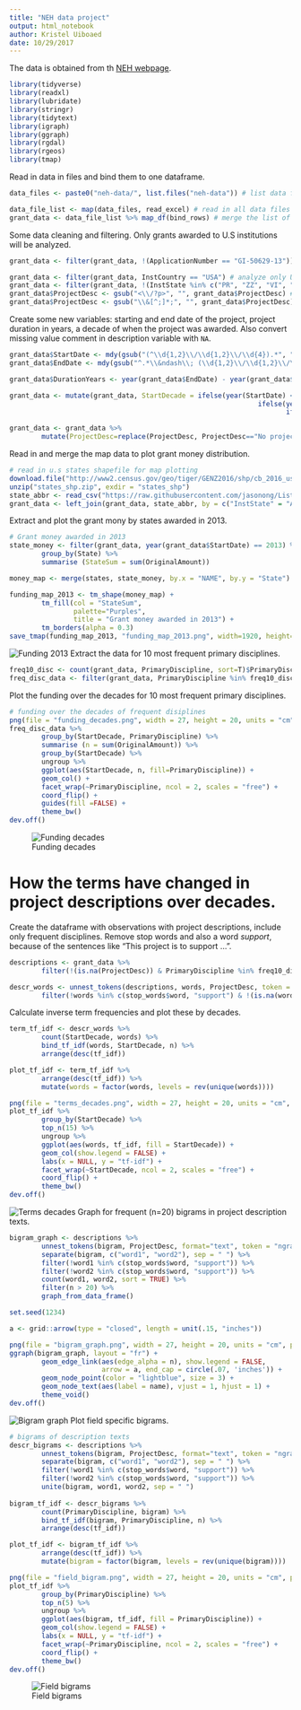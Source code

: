```yaml
---
title: "NEH data project"
output: html_notebook
author: Kristel Uiboaed
date: 10/29/2017
---
```


The data is obtained from th [NEH webpage](https://securegrants.neh.gov/publicquery/).

```r
library(tidyverse)
library(readxl)
library(lubridate)
library(stringr)
library(tidytext)
library(igraph)
library(ggraph)
library(rgdal)
library(rgeos)
library(tmap)
```
Read in data in files and bind them to one dataframe. 

```r
data_files <- paste0("neh-data/", list.files("neh-data")) # list data files

data_file_list <- map(data_files, read_excel) # read in all data files
grant_data <- data_file_list %>% map_df(bind_rows) # merge the list of df-s into one dataframe

```
Some data cleaning and filtering. Only grants awarded to U.S institutions will be analyzed.

```r
grant_data <- filter(grant_data, !(ApplicationNumber == "GI-50629-13")) # remove an observation with error

grant_data <- filter(grant_data, InstCountry == "USA") # analyze only U.S grants
grant_data <- filter(grant_data, !(InstState %in% c("PR", "ZZ", "VI", "GU", "AS", "MP")))
grant_data$ProjectDesc <- gsub("<\\/?p>", "", grant_data$ProjectDesc) # remove html-tags
grant_data$ProjectDesc <- gsub("\\&[^;]*;", "", grant_data$ProjectDesc) # remove html-entities
```

Create some new variables: starting and end date of the project, project duration in years, a decade of when the project was awarded. Also convert missing value comment in description variable with `NA`.

```r
grant_data$StartDate <- mdy(gsub("(^\\d{1,2}\\/\\d{1,2}\\/\\d{4}).*", "\\1", grant_data$GrantPeriod))
grant_data$EndDate <- mdy(gsub("^.*\\&ndash\\; (\\d{1,2}\\/\\d{1,2}\\/\\d{4})", "\\1", grant_data$GrantPeriod))

grant_data$DurationYears <- year(grant_data$EndDate) - year(grant_data$StartDate)

grant_data <- mutate(grant_data, StartDecade = ifelse(year(StartDate) < 1990, "1980",
                                                              ifelse(year(StartDate) < 2000 & year(StartDate) > 1989, "1990",
                                                                     ifelse(year(StartDate) < 2010 & year(StartDate) > 1999, "2000", "2010"))))

grant_data <- grant_data %>%
        mutate(ProjectDesc=replace(ProjectDesc, ProjectDesc=="No project description available", NA)) # replace, missing value comments in description column

```

Read in and merge the map data to plot grant money distribution.

```r
# read in u.s states shapefile for map plotting
download.file("http://www2.census.gov/geo/tiger/GENZ2016/shp/cb_2016_us_state_20m.zip", dest = "states_shp.zip", mode = "wb")
unzip("states_shp.zip", exdir = "states_shp")
state_abbr <- read_csv("https://raw.githubusercontent.com/jasonong/List-of-US-States/master/states.csv") # download state names and abbreviation table
grant_data <- left_join(grant_data, state_abbr, by = c("InstState" = "Abbreviation"))
```
Extract and plot the grant mony by states awarded in 2013.

```r
# Grant money awarded in 2013 
state_money <- filter(grant_data, year(grant_data$StartDate) == 2013) %>%
        group_by(State) %>%
        summarise (StateSum = sum(OriginalAmount))

money_map <- merge(states, state_money, by.x = "NAME", by.y = "State")

funding_map_2013 <- tm_shape(money_map) +
        tm_fill(col = "StateSum",
                palette="Purples",
                title = "Grant money awarded in 2013") +
        tm_borders(alpha = 0.3)
save_tmap(funding_map_2013, "funding_map_2013.png", width=1920, height=1080)
```
![Funding 2013](funding_map_2013.png)
Extract the data for 10 most frequent primary disciplines.

```r
freq10_disc <- count(grant_data, PrimaryDiscipline, sort=T)$PrimaryDiscipline[1:10]
freq_disc_data <- filter(grant_data, PrimaryDiscipline %in% freq10_disc)
```

Plot the funding over the decades for 10 most frequent primary disciplines.

```r
# funding over the decades of frequent disiplines
png(file = "funding_decades.png", width = 27, height = 20, units = "cm", pointsize = 10, bg = "transparent", res = 500)
freq_disc_data %>%
        group_by(StartDecade, PrimaryDiscipline) %>%
        summarise (n = sum(OriginalAmount)) %>% 
        group_by(StartDecade) %>% 
        ungroup %>%
        ggplot(aes(StartDecade, n, fill=PrimaryDiscipline)) +
        geom_col() +
        facet_wrap(~PrimaryDiscipline, ncol = 2, scales = "free") +
        coord_flip() +
        guides(fill =FALSE) +
        theme_bw()
dev.off()
```

![Funding decades](funding_decades.png)

# How the terms have changed in project descriptions over decades.

Create the dataframe with observations with project descriptions, include only frequent disciplines. Remove stop words and also a word *support*, because of the sentences like "This project is to support ... ".

```r
descriptions <- grant_data %>% 
        filter(!(is.na(ProjectDesc)) & PrimaryDiscipline %in% freq10_disc) 

descr_words <- unnest_tokens(descriptions, words, ProjectDesc, token = "words") %>%
        filter(!words %in% c(stop_words$word, "support") & !(is.na(words)))
```

Calculate inverse term frequencies and plot these by decades.

```r
term_tf_idf <- descr_words %>%
        count(StartDecade, words) %>%
        bind_tf_idf(words, StartDecade, n) %>%
        arrange(desc(tf_idf))

plot_tf_idf <- term_tf_idf %>%
        arrange(desc(tf_idf)) %>%
        mutate(words = factor(words, levels = rev(unique(words))))

png(file = "terms_decades.png", width = 27, height = 20, units = "cm", pointsize = 10, bg = "transparent", res = 500)
plot_tf_idf %>% 
        group_by(StartDecade) %>% 
        top_n(15) %>% 
        ungroup %>%
        ggplot(aes(words, tf_idf, fill = StartDecade)) +
        geom_col(show.legend = FALSE) +
        labs(x = NULL, y = "tf-idf") +
        facet_wrap(~StartDecade, ncol = 2, scales = "free") +
        coord_flip() +
        theme_bw()
dev.off()
```
![Terms decades](terms_decades.png)
Graph for frequent (n=20) bigrams in project description texts.
```r
bigram_graph <- descriptions %>%
        unnest_tokens(bigram, ProjectDesc, format="text", token = "ngrams", n = 2) %>%
        separate(bigram, c("word1", "word2"), sep = " ") %>% 
        filter(!word1 %in% c(stop_words$word, "support")) %>%
        filter(!word2 %in% c(stop_words$word, "support")) %>% 
        count(word1, word2, sort = TRUE) %>% 
        filter(n > 20) %>%
        graph_from_data_frame()

set.seed(1234)

a <- grid::arrow(type = "closed", length = unit(.15, "inches"))

png(file = "bigram_graph.png", width = 27, height = 20, units = "cm", pointsize = 10, bg = "transparent", res = 500)
ggraph(bigram_graph, layout = "fr") +
        geom_edge_link(aes(edge_alpha = n), show.legend = FALSE,
                       arrow = a, end_cap = circle(.07, 'inches')) +
        geom_node_point(color = "lightblue", size = 3) +
        geom_node_text(aes(label = name), vjust = 1, hjust = 1) +
        theme_void()
dev.off()
```

![Bigram graph](bigram_graph.png)
Plot field specific bigrams.

```r
# bigrams of description texts
descr_bigrams <- descriptions %>%
        unnest_tokens(bigram, ProjectDesc, format="text", token = "ngrams", n = 2) %>%
        separate(bigram, c("word1", "word2"), sep = " ") %>% 
        filter(!word1 %in% c(stop_words$word, "support")) %>%
        filter(!word2 %in% c(stop_words$word, "support")) %>% 
        unite(bigram, word1, word2, sep = " ")
        
bigram_tf_idf <- descr_bigrams %>%
        count(PrimaryDiscipline, bigram) %>%
        bind_tf_idf(bigram, PrimaryDiscipline, n) %>%
        arrange(desc(tf_idf))

plot_tf_idf <- bigram_tf_idf %>%
        arrange(desc(tf_idf)) %>%
        mutate(bigram = factor(bigram, levels = rev(unique(bigram))))

png(file = "field_bigram.png", width = 27, height = 20, units = "cm", pointsize = 10, bg = "transparent", res = 500)
plot_tf_idf %>% 
        group_by(PrimaryDiscipline) %>% 
        top_n(5) %>% 
        ungroup %>%
        ggplot(aes(bigram, tf_idf, fill = PrimaryDiscipline)) +
        geom_col(show.legend = FALSE) +
        labs(x = NULL, y = "tf-idf") +
        facet_wrap(~PrimaryDiscipline, ncol = 2, scales = "free") +
        coord_flip() + 
        theme_bw()
dev.off()
```


![Field bigrams](field_bigram.png)
